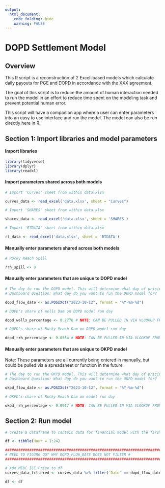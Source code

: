 ```yaml
---
output: 
  html_document:
    code_folding: hide
    warning: FALSE
---
```


# DOPD Settlement Model

## Overview

This R script is a reconstruction of 2 Excel-based models which calculate daily payouts for PGE and DOPD in accordance with the XXX agreement.

The goal of this script is to reduce the amount of human interaction needed to run the model in an effort to reduce time spent on the modeling task and prevent potential human error.

This script will have a companion app where a user can enter parameters into an easy to use interface and run the model. The model can also be run directly here in R.

## Section 1: Import libraries and model parameters

#### Import libraries

```r

library(tidyverse)
library(dplyr)
library(readxl)

```

#### Import parameters shared across both models

```r

# Import 'Curves' sheet from within data.xlsx

curves_data <- read_excel('data.xlsx', sheet = "Curves")

# Import 'SHARES' sheet from within data.xlsx

shares_data <- read_excel('data.xlsx', sheet = 'SHARES')

# Import 'RTDATA' sheet from within data.xlsx

rt_data <- read_excel('data.xlsx', sheet = 'RTDATA')

```

#### Manually enter parameters shared across both models

```r

# Rocky Reach Spill

rrh_spill <- 0

```


#### Manually enter parameters that are unique to DOPD model

```r

# The day to run the DOPD model. This will determine what day of pricing for MIDC and POWERDEX will be pulled.
# Dashboard Question: What day do you want to run the DOPD model for?

dopd_flow_date <- as.POSIXct("2023-10-12", format = "%Y-%m-%d")

# DOPD's share of Wells Dam on DOPD model run day

dopd_wells_percentage <- 0.2778 # NOTE: CAN BE PULLED IN VIA VLOOKUP FROM 'SHARES' sheet instead of manually entered in the future if desired

# DOPD's share of Rocky Reach Dam on DOPD model run day

dopd_rrh_percentage <- 0.0554 # NOTE: CAN BE PULLED IN VIA VLOOKUP FROM 'SHARES' sheet instead of manually entered in the future if desired


```


#### Manually enter parameters that are unique to OKPD model

Note: These parameters are all currently being entered in manually, but could be pulled via a spreadsheet or function in the future

```r

# The day to run the OKPD model. This will determine what day of pricing for MIDC and POWERDEX will be pulled.
# Dashboard Question: What day do you want to run the OKPD model for?

okpd_flow_date <- as.POSIXct("2023-10-12", format = "%Y-%m-%d")

# OKPD's share of Rocky Reach Dam on model run day

okpd_rrh_percentage <- 0.0917 # NOTE: CAN BE PULLED IN VIA VLOOKUP FROM 'SHARES' sheet instead of manually entered

```

## Section 2: Run model

```r

# Create a dataframe to contain data for financial model with the first column named "Hour"

df <- tibble(Hour = 1:24)

########################################################################
# NEED TO FIGURE OUT WHY DOPD_FLOW_DATE DOES NOT FILTER #
########################################################################

# Add MIDC ICE Price to df
curves_data_filtered <- curves_data %>% filter(`Date` == dopd_flow_date) 

df <- df

```


